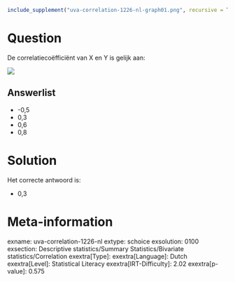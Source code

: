```r
include_supplement("uva-correlation-1226-nl-graph01.png", recursive = TRUE)
```

Question
========

De correlatiecoëfficiënt van X en Y is gelijk aan:

![](uva-correlation-1226-nl-graph01.png)

Answerlist
----------

* -0,5
* 0,3
* 0,6
* 0,8

Solution
========

Het correcte antwoord is: 

* 0,3

Meta-information
================
exname: uva-correlation-1226-nl
extype: schoice
exsolution: 0100
exsection: Descriptive statistics/Summary Statistics/Bivariate statistics/Correlation
exextra[Type]: 
exextra[Language]: Dutch
exextra[Level]: Statistical Literacy
exextra[IRT-Difficulty]: 2.02
exextra[p-value]: 0.575
